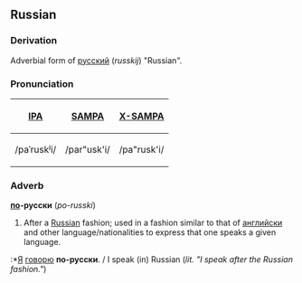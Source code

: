 ==Russian==
===Derivation===
Adverbial form of [[Русский|русский]] (''russkij'') "Russian".  

===Pronunciation===
{| border=1 cellpadding=5
! [[w:International Phonetic Alphabet|IPA]] !! [[w:SAMPA|SAMPA]] !! [[w:X-SAMPA|X-SAMPA]]
|-
| /paˈruskʲi/ || /par"usk'i/ || /pa"rusk'i/
|}

===Adverb===
'''[[по]]-русски''' (''po-russki'')
#After a [[Russian]] fashion; used in a fashion similar to that of [[английски]] and other language/nationalities to express that one speaks a given language.

:*[[Я]] [[говорю]] '''по-русски'''. / I speak (in) Russian (''lit. "I speak after the Russian fashion."'')
